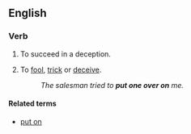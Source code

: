 ==English==

===Verb===
{{en-verb|inf= to [[put]] [[one]] [[over]] ([[on]])|puts one over|putting one over|put one over}}

# {{idiomatic}} To succeed in a deception.
# {{idiomatic|with ''on''}} To [[fool]], [[trick]] or [[deceive]].
#: ''The salesman tried to '''put one over on''' me.''

====Related terms====
* [[put on]]